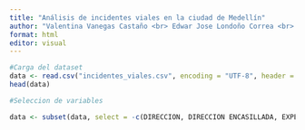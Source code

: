 ```yaml
---
title: "Análisis de incidentes viales en la ciudad de Medellín"
author: "Valentina Vanegas Castaño <br> Edwar Jose Londoño Correa <br> Andres Castrillón Velasquez <br> Diego Andres Chavarria Riaño <br> Sebastian Rendon Arteaga"
format: html
editor: visual
---
```


```r
#Carga del dataset
data <- read.csv("incidentes_viales.csv", encoding = "UTF-8", header = TRUE, sep = ";")
head(data)
```

```r
#Seleccion de variables

data <- subset(data, select = -c(DIRECCION, DIRECCION ENCASILLADA, EXPEDIENTE, NRO_RADICADO, LOCATION, NUMCOMUNA))
```
